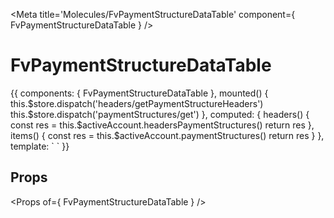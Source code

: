 
<Meta title='Molecules/FvPaymentStructureDataTable' component={ FvPaymentStructureDataTable } />

# FvPaymentStructureDataTable

<Canvas>
<Story name='Common' height='150px'>{{
  components: { FvPaymentStructureDataTable },
  mounted() {
    this.$store.dispatch('headers/getPaymentStructureHeaders')
    this.$store.dispatch('paymentStructures/get')
  },
  computed: {
    headers() {
      const res = this.$activeAccount.headersPaymentStructures()
      return res
    },
    items() {
      const res = this.$activeAccount.paymentStructures()
      return res
    }
  },
  template: `<FvPaymentStructureDataTable
    :headers="headers"
    :items="items"
  >
  </FvPaymentStructureDataTable>`
}}</Story>
</Canvas>

## Props

<Props of={ FvPaymentStructureDataTable } />
